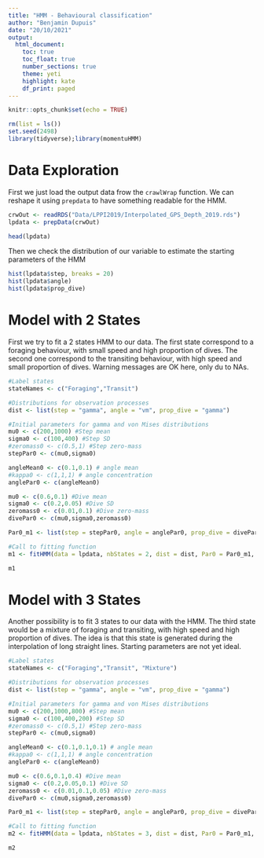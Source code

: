 ```yaml
---
title: "HMM - Behavioural classification"
author: "Benjamin Dupuis"
date: "20/10/2021"
output:
  html_document:
    toc: true
    toc_float: true
    number_sections: true
    theme: yeti
    highlight: kate
    df_print: paged
---
```


```r
knitr::opts_chunk$set(echo = TRUE)

```

```r
rm(list = ls())
set.seed(2498)
library(tidyverse);library(momentuHMM)
```

# Data Exploration
First we just load the output data frow the `crawlWrap` function. We can reshape it using `prepdata` to have something readable for the HMM.
```r
crwOut <- readRDS("Data/LPPI2019/Interpolated_GPS_Depth_2019.rds")
lpdata <- prepData(crwOut)

head(lpdata)
```

Then we check the distribution of our variable to estimate the starting parameters of the HMM
```r
hist(lpdata$step, breaks = 20)
hist(lpdata$angle)
hist(lpdata$prop_dive)
```

# Model with 2 States
First we try to fit a 2 states HMM to our data. The first state correspond to a foraging behaviour, with small speed and high proportion of dives. The second one correspond to the transiting behaviour, with high speed and small proportion of dives. Warning messages are OK here, only du to NAs.
```r
#Label states
stateNames <- c("Foraging","Transit")

#Distributions for observation processes
dist <- list(step = "gamma", angle = "vm", prop_dive = "gamma")

#Initial parameters for gamma and von Mises distributions
mu0 <- c(200,1000) #Step mean 
sigma0 <- c(100,400) #Step SD
#zeromass0 <- c(0.5,1) #Step zero-mass
stepPar0 <- c(mu0,sigma0)

angleMean0 <- c(0.1,0.1) # angle mean
#kappa0 <- c(1,1,1) # angle concentration
anglePar0 <- c(angleMean0)

mu0 <- c(0.6,0.1) #Dive mean 
sigma0 <- c(0.2,0.05) #Dive SD
zeromass0 <- c(0.01,0.1) #Dive zero-mass
divePar0 <- c(mu0,sigma0,zeromass0)

Par0_m1 <- list(step = stepPar0, angle = anglePar0, prop_dive = divePar0)

#Call to fitting function
m1 <- fitHMM(data = lpdata, nbStates = 2, dist = dist, Par0 = Par0_m1, stateNames = stateNames)

m1
```

# Model with 3 States
Another possibility is to fit 3 states to our data with the HMM. The third state would be a mixture of foraging and transiting, with high speed and high proportion of dives. The idea is that this state is generated during the interpolation of long straight lines. Starting parameters are not yet ideal.
```r
#Label states
stateNames <- c("Foraging","Transit", "Mixture")

#Distributions for observation processes
dist <- list(step = "gamma", angle = "vm", prop_dive = "gamma")

#Initial parameters for gamma and von Mises distributions
mu0 <- c(200,1000,800) #Step mean 
sigma0 <- c(100,400,200) #Step SD
#zeromass0 <- c(0.5,1) #Step zero-mass
stepPar0 <- c(mu0,sigma0)

angleMean0 <- c(0.1,0.1,0.1) # angle mean
#kappa0 <- c(1,1,1) # angle concentration
anglePar0 <- c(angleMean0)

mu0 <- c(0.6,0.1,0.4) #Dive mean 
sigma0 <- c(0.2,0.05,0.1) #Dive SD
zeromass0 <- c(0.01,0.1,0.05) #Dive zero-mass
divePar0 <- c(mu0,sigma0,zeromass0)

Par0_m1 <- list(step = stepPar0, angle = anglePar0, prop_dive = divePar0)

#Call to fitting function
m2 <- fitHMM(data = lpdata, nbStates = 3, dist = dist, Par0 = Par0_m1, stateNames = stateNames)

m2
```

